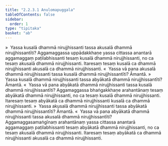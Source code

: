 ```yaml
---
title: "2.2.3.1 Anulomapuggala"
tableOfContents: false
sidebar:
  order: 1
type: "tipitaka"
basket: "ab"
---
```



<DynamicBreadcrumb />

<Division number="123">

<Paragraph number="541">
»  Yassa kusalā dhammā nirujjhissanti tassa akusalā dhammā nirujjhissantīti?
</Paragraph>

<Paragraph number="542">
Aggamaggassa uppādakkhaṇe yassa cittassa anantarā aggamaggaṃ paṭilabhissanti tesaṃ kusalā dhammā nirujjhissanti, no ca tesaṃ akusalā dhammā nirujjhissanti. Itaresaṃ tesaṃ kusalā ca dhammā nirujjhissanti akusalā ca dhammā nirujjhissanti.
</Paragraph>

<Paragraph number="543">
«  Yassa vā pana akusalā dhammā nirujjhissanti tassa kusalā dhammā nirujjhissantīti? Āmantā.
</Paragraph>

<Paragraph number="544">
»  Yassa kusalā dhammā nirujjhissanti tassa abyākatā dhammā nirujjhissantīti? Āmantā.
</Paragraph>

<Paragraph number="545">
«  Yassa vā pana abyākatā dhammā nirujjhissanti tassa kusalā dhammā nirujjhissantīti?
</Paragraph>

<Paragraph number="546">
Aggamaggassa bhaṅgakkhaṇe arahantānaṃ tesaṃ abyākatā dhammā nirujjhissanti, no ca tesaṃ kusalā dhammā nirujjhissanti. Itaresaṃ tesaṃ abyākatā ca dhammā nirujjhissanti kusalā ca dhammā nirujjhissanti.
</Paragraph>

</Division>
<Division number="124">

<Paragraph number="547">
»  Yassa akusalā dhammā nirujjhissanti tassa abyākatā dhammā nirujjhissantīti? Āmantā.
</Paragraph>

<Paragraph number="548">
«  Yassa vā pana abyākatā dhammā nirujjhissanti tassa akusalā dhammā nirujjhissantīti?
</Paragraph>

<Paragraph number="549">
Aggamaggasamaṅgīnaṃ arahantānaṃ yassa cittassa anantarā aggamaggaṃ paṭilabhissanti tesaṃ abyākatā dhammā nirujjhissanti, no ca tesaṃ akusalā dhammā nirujjhissanti. Itaresaṃ tesaṃ abyākatā ca dhammā nirujjhissanti akusalā ca dhammā nirujjhissanti.
</Paragraph>
</Division>